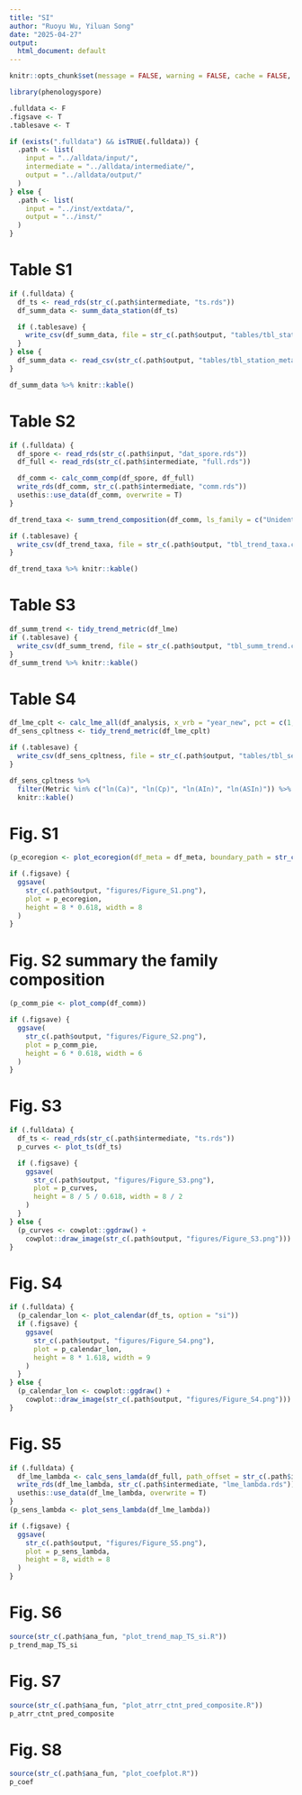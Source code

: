 ```yaml
---
title: "SI"
author: "Ruoyu Wu, Yiluan Song"
date: "2025-04-27"
output:
  html_document: default
---
```


```r
knitr::opts_chunk$set(message = FALSE, warning = FALSE, cache = FALSE, progress = FALSE)

library(phenologyspore)

.fulldata <- F
.figsave <- T
.tablesave <- T

if (exists(".fulldata") && isTRUE(.fulldata)) {
  .path <- list(
    input = "../alldata/input/",
    intermediate = "../alldata/intermediate/",
    output = "../alldata/output/"
  )
} else {
  .path <- list(
    input = "../inst/extdata/",
    output = "../inst/"
  )
}
```

# Table S1
```r
if (.fulldata) {
  df_ts <- read_rds(str_c(.path$intermediate, "ts.rds"))
  df_summ_data <- summ_data_station(df_ts)

  if (.tablesave) {
    write_csv(df_summ_data, file = str_c(.path$output, "tables/tbl_station_meta_data.csv"))
  }
} else {
  df_summ_data <- read_csv(str_c(.path$output, "tables/tbl_station_meta_data.csv"))
}

df_summ_data %>% knitr::kable()
```

# Table S2
```r
if (.fulldata) {
  df_spore <- read_rds(str_c(.path$input, "dat_spore.rds"))
  df_full <- read_rds(str_c(.path$intermediate, "full.rds"))

  df_comm <- calc_comm_comp(df_spore, df_full)
  write_rds(df_comm, str_c(.path$intermediate, "comm.rds"))
  usethis::use_data(df_comm, overwrite = T)
}

df_trend_taxa <- summ_trend_composition(df_comm, ls_family = c("Unidentified", "Cladosporiaceae"))

if (.tablesave) {
  write_csv(df_trend_taxa, file = str_c(.path$output, "tbl_trend_taxa.csv"))
}

df_trend_taxa %>% knitr::kable()
```

# Table S3
```r
df_summ_trend <- tidy_trend_metric(df_lme)
if (.tablesave) {
  write_csv(df_summ_trend, file = str_c(.path$output, "tbl_summ_trend.csv"))
}
df_summ_trend %>% knitr::kable()
```

# Table S4
```r
df_lme_cplt <- calc_lme_all(df_analysis, x_vrb = "year_new", pct = c(1, 0.9, 0.8, 0.7, 0.6))
df_sens_cpltness <- tidy_trend_metric(df_lme_cplt)

if (.tablesave) {
  write_csv(df_sens_cpltness, file = str_c(.path$output, "tables/tbl_sens_cpltness.csv"))
}

df_sens_cpltness %>%
  filter(Metric %in% c("ln(Ca)", "ln(Cp)", "ln(AIn)", "ln(ASIn)")) %>%
  knitr::kable()
```

# Fig. S1

```r
(p_ecoregion <- plot_ecoregion(df_meta = df_meta, boundary_path = str_c(.path$input, "boundary")))

if (.figsave) {
  ggsave(
    str_c(.path$output, "figures/Figure_S1.png"),
    plot = p_ecoregion,
    height = 8 * 0.618, width = 8
  )
}
```

# Fig. S2 summary the family composition
```r
(p_comm_pie <- plot_comp(df_comm))

if (.figsave) {
  ggsave(
    str_c(.path$output, "figures/Figure_S2.png"),
    plot = p_comm_pie,
    height = 6 * 0.618, width = 6
  )
}
```

# Fig. S3
```r
if (.fulldata) {
  df_ts <- read_rds(str_c(.path$intermediate, "ts.rds"))
  p_curves <- plot_ts(df_ts)

  if (.figsave) {
    ggsave(
      str_c(.path$output, "figures/Figure_S3.png"),
      plot = p_curves,
      height = 8 / 5 / 0.618, width = 8 / 2
    )
  }
} else {
  (p_curves <- cowplot::ggdraw() +
    cowplot::draw_image(str_c(.path$output, "figures/Figure_S3.png")))
}
```

# Fig. S4
```r
if (.fulldata) {
  (p_calendar_lon <- plot_calendar(df_ts, option = "si"))
  if (.figsave) {
    ggsave(
      str_c(.path$output, "figures/Figure_S4.png"),
      plot = p_calendar_lon,
      height = 8 * 1.618, width = 9
    )
  }
} else {
  (p_calendar_lon <- cowplot::ggdraw() +
    cowplot::draw_image(str_c(.path$output, "figures/Figure_S4.png")))
}
```

# Fig. S5
```r
if (.fulldata) {
  df_lme_lambda <- calc_sens_lamda(df_full, path_offset = str_c(.path$intermediate, "fill_smooth_offset.rds"), ls_lmd = c(10, seq(50, 500, by = 50)))
  write_rds(df_lme_lambda, str_c(.path$intermediate, "lme_lambda.rds"))
  usethis::use_data(df_lme_lambda, overwrite = T)
}
(p_sens_lambda <- plot_sens_lambda(df_lme_lambda))

if (.figsave) {
  ggsave(
    str_c(.path$output, "figures/Figure_S5.png"),
    plot = p_sens_lambda,
    height = 8, width = 8
  )
}
```

# Fig. S6
```r
source(str_c(.path$ana_fun, "plot_trend_map_TS_si.R"))
p_trend_map_TS_si
```

# Fig. S7
```r
source(str_c(.path$ana_fun, "plot_atrr_ctnt_pred_composite.R"))
p_atrr_ctnt_pred_composite
```

# Fig. S8
```r
source(str_c(.path$ana_fun, "plot_coefplot.R"))
p_coef
```
